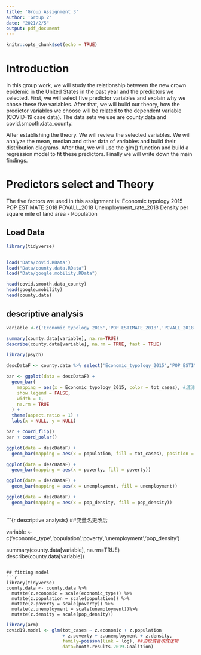 ---
title: 'Group Assignment 3'
author: 'Group 2'
date: "2021/2/5"
output: pdf_document
---

```{r setup, include=FALSE}
knitr::opts_chunk$set(echo = TRUE)
```

# Introduction

  In this group work, we will study the relationship between the new crown epidemic in the United States in the past year and the predictors we selected. First, we will select five predictor variables and explain why we chose these five variables. After that, we will build our theory, how the predictor variables we choose will be related to the dependent variable (COVID-19 case data). The data sets we use are county.data and covid.smooth.data_county.
  
  After establishing the theory. We will review the selected variables. We will analyze the mean, median and other data of variables and build their distribution diagrams. After that, we will use the glm() function and build a regression model to fit these predictors. Finally we will write down the main findings.
  
# Predictors select and Theory
  The five factors we used in this assignment is:
  Economic typology 2015 
  POP ESTIMATE 2018 
  POVALL_2018 
  Unemployment_rate_2018 
  Density per square mile of land area - Population 
  
  
  

## Load Data
```{r load data}

library(tidyverse)


load('Data/covid.RData')
load("Data/county.data.RData")
load("Data/google.mobility.RData")

head(covid.smooth.data_county)
head(google.mobility)
head(county.data)

```
## descriptive analysis
```{r descriptive analysis}
variable <-c('Economic_typology_2015','POP_ESTIMATE_2018','POVALL_2018','Unemployment_rate_2018','Density.per.square.mile.of.land.area...Population')

summary(county.data[variable], na.rm=TRUE)
describe(county.data[variable], na.rm = TRUE, fast = TRUE)
```
  
```{r Distributions}

library(psych)

descDataF <- county.data %>% select('Economic_typology_2015','POP_ESTIMATE_2018','POVALL_2018', 'Unemployment_rate_2018','Density.per.square.mile.of.land.area...Population')

bar <- ggplot(data = descDataF) + 
  geom_bar(
    mapping = aes(x = Economic_typology_2015, color = tot_cases), #清洗后用病例数对应观察分布
    show.legend = FALSE,
    width = 1,
    na.rm = TRUE
  ) + 
  theme(aspect.ratio = 1) +
  labs(x = NULL, y = NULL)

bar + coord_flip()
bar + coord_polar()

ggplot(data = descDataF) + 
  geom_bar(mapping = aes(x = population, fill = tot_cases), position = "dodge")

ggplot(data = descDataF) +
  geom_bar(mapping = aes(x = poverty, fill = poverty))

ggplot(data = descDataF) +
  geom_bar(mapping = aes(x = unemployment, fill = unemployment))

ggplot(data = descDataF) +
  geom_bar(mapping = aes(x = pop_density, fill = pop_density))



```

```{r descriptive analysis} ##变量名更改后

variable <-c('economic_type','population','poverty','unemployment','pop_density')

summary(county.data[variable], na.rm=TRUE)
describe(county.data[variable])

```

## fitting model
```{r fit the first model to county, warning=FALSE, message=FALSE, cache=FALSE}

library(tidyverse)
county.data <- county.data %>%
  mutate(z.economic = scale(economic_type)) %>%
  mutate(z.population = scale(population)) %>% 
  mutate(z.poverty = scale(poverty)) %>% 
  mutate(z.unemployment = scale(unemployment))%>%
  mutate(z.density = scale(pop_density))
```

```{r fitting model}

library(arm)
covid19.model <- glm(tot_cases ~ z.economic + z.population 
                     + z.poverty + z.unemployment + z.density,
                     family=poisson(link = log), ##泊松或者改成逻辑
                     data=booth.results.2019.Coalition)

```



